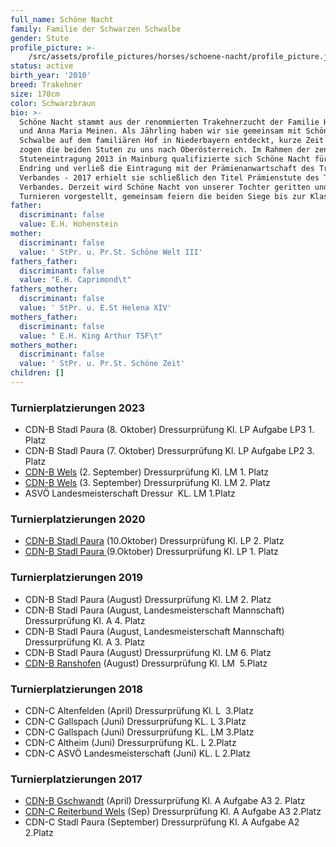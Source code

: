 ```yaml
---
full_name: Schöne Nacht
family: Familie der Schwarzen Schwalbe
gender: Stute
profile_picture: >-
    /src/assets/profile_pictures/horses/schoene-nacht/profile_picture.jpg
status: active
birth_year: '2010'
breed: Trakehner
size: 170cm
color: Schwarzbraun
bio: >-
  Schöne Nacht stammt aus der renommierten Trakehnerzucht der Familie Hartwig
  und Anna Maria Meinen. Als Jährling haben wir sie gemeinsam mit Schöne
  Schwalbe auf dem familiären Hof in Niederbayern entdeckt, kurze Zeit später
  zogen die beiden Stuten zu uns nach Oberösterreich. Im Rahmen der zentralen
  Stuteneintragung 2013 in Mainburg qualifizierte sich Schöne Nacht für den
  Endring und verließ die Eintragung mit der Prämienanwartschaft des Trakehner
  Verbandes - 2017 erhielt sie schließlich den Titel Prämienstute des Trakehner
  Verbandes. Derzeit wird Schöne Nacht von unserer Tochter geritten und auf
  Turnieren vorgestellt, gemeinsam feiern die beiden Siege bis zur Klasse M*. 
father:
  discriminant: false
  value: E.H. Hohenstein
mother:
  discriminant: false
  value: ' StPr. u. Pr.St. Schöne Welt III'
fathers_father:
  discriminant: false
  value: "E.H. Caprimond\t"
fathers_mother:
  discriminant: false
  value: ' StPr. u. E.St Helena XIV'
mothers_father:
  discriminant: false
  value: " E.H. King Arthur TSF\t"
mothers_mother:
  discriminant: false
  value: ' StPr. u. Pr.St. Schöne Zeit'
children: []
---
```

### **Turnierplatzierungen 2023**

* CDN-B Stadl Paura (8. Oktober) Dressurprüfung Kl. LP Aufgabe LP3 1. Platz
* CDN-B Stadl Paura (7. Oktober) Dressurprüfung Kl. LP Aufgabe LP2 3. Platz
* [CDN-B Wels](https://www.edle-pferde.com/lm-sieg-und-meisterschaftstitel-fuer-schoene-nacht) (2. September) Dressurprüfung Kl. LM 1. Platz
* [CDN-B Wels](https://www.edle-pferde.com/lm-sieg-und-meisterschaftstitel-fuer-schoene-nacht) (3. September) Dressurprüfung Kl. LM 2. Platz
* ASVÖ Landesmeisterschaft Dressur  KL. LM 1.Platz

### **Turnierplatzierungen 2020**

* [CDN-B Stadl Paura](https://www.edle-pferde.com/turnierwochenende-oktober-2020-stadl-paura) (10.Oktober) Dressurprüfung Kl. LP 2. Platz
* [CDN-B Stadl Paura ](https://www.edle-pferde.com/turnierwochenende-oktober-2020-stadl-paura)(9.Oktober) Dressurprüfung Kl. LP 1. Platz

### **Turnierplatzierungen 2019**

* CDN-B Stadl Paura (August) Dressurprüfung Kl. LM 2. Platz
* CDN-B Stadl Paura (August, Landesmeisterschaft Mannschaft) Dressurprüfung Kl. A 4. Platz
* CDN-B Stadl Paura (August, Landesmeisterschaft Mannschaft) Dressurprüfung Kl. A 3. Platz
* CDN-B Stadl Paura (August) Dressurprüfung Kl. LM 6. Platz
* [CDN-B Ranshofen](https://www.edle-pferde.com/turnierplatzierung-ranshofen-cdn-b) (August) Dressurprüfung Kl. LM  5.Platz

### **Turnierplatzierungen 2018**

* CDN-C Altenfelden (April) Dressurprüfung Kl. L  3.Platz
* CDN-C Gallspach (Juni) Dressurprüfung KL. L 3.Platz
* CDN-C Gallspach (Juni) Dressurprüfung KL. LM 3.Platz
* CDN-C Altheim (Juni) Dressurprüfung KL. L 2.Platz
* CDN-C ASVÖ Landesmeisterschaft (Juni) KL. L 2.Platz

### **Turnierplatzierungen 2017**

* [CDN-B Gschwandt](https://www.edle-pferde.com/turniere-gschwandt-und-wels) (April) Dressurprüfung Kl. A Aufgabe A3 2. Platz
* [CDN-C Reiterbund Wels](https://www.edle-pferde.com/turniere-gschwandt-und-wels) (Sep) Dressurprüfung Kl. A Aufgabe A3 2.Platz
* CDN-C Stadl Paura (September) Dressurprüfung Kl. A Aufgabe A2 2.Platz

